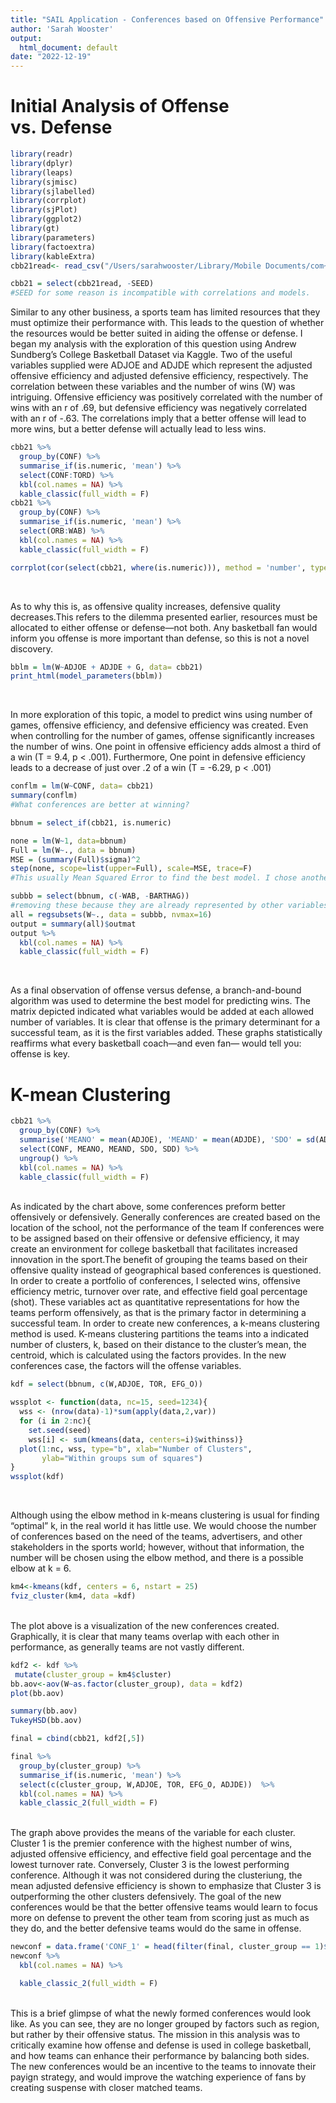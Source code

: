 ```yaml
---
title: "SAIL Application - Conferences based on Offensive Performance"
author: 'Sarah Wooster'
output:
  html_document: default
date: "2022-12-19"
---
```

# Initial Analysis of Offense vs. Defense
```r
library(readr)
library(dplyr)
library(leaps)
library(sjmisc)
library(sjlabelled)
library(corrplot)
library(sjPlot)
library(ggplot2)
library(gt)
library(parameters)
library(factoextra)
library(kableExtra)
cbb21read<- read_csv("/Users/sarahwooster/Library/Mobile Documents/com~apple~CloudDocs/Documents/archive/cbb21.csv")
```
```r
cbb21 = select(cbb21read, -SEED)
#SEED for some reason is incompatible with correlations and models.
```
  Similar to any other business, a sports team has limited resources that they must optimize their performance with. This leads to the question of whether the resources would be better suited in aiding the offense or defense. I began my analysis with the exploration of this question using Andrew Sundberg’s College Basketball Dataset via Kaggle. Two of the useful variables supplied were ADJOE and ADJDE which represent the adjusted offensive efficiency and adjusted defensive efficiency, respectively. The correlation between these variables and the number of wins (W) was intriguing. Offensive efficiency was positively correlated with the number of wins with an r of .69, but defensive efficiency was negatively correlated with an r of -.63. The correlations imply that a better offense will lead to more wins, but a better defense will actually lead to less wins.
```r
cbb21 %>%
  group_by(CONF) %>%
  summarise_if(is.numeric, 'mean') %>%
  select(CONF:TORD) %>%
  kbl(col.names = NA) %>%
  kable_classic(full_width = F)
cbb21 %>%
  group_by(CONF) %>%
  summarise_if(is.numeric, 'mean') %>%
  select(ORB:WAB) %>%
  kbl(col.names = NA) %>%
  kable_classic(full_width = F)
```
```r
corrplot(cor(select(cbb21, where(is.numeric))), method = 'number', type="upper",  number.cex=0.5, cl.align = 'c')
```
<br />

As to why this is, as offensive quality increases, defensive quality decreases.This refers to the dilemma presented earlier, resources must be allocated to either offense or defense—not both. Any basketball fan would inform you offense is more important than defense, so this is not a novel discovery.


```r
bblm = lm(W~ADJOE + ADJDE + G, data= cbb21)
print_html(model_parameters(bblm))
```
<br />

In more exploration of this topic, a model to predict wins using number of games, offensive efficiency, and defensive efficiency was created. Even when controlling for the number of games, offense significantly increases the number of wins. One point in offensive efficiency adds almost a third of a win (T = 9.4, p < .001). Furthermore, One point in defensive efficiency leads to a decrease of just over .2 of a win (T = -6.29, p < .001)

```r
conflm = lm(W~CONF, data= cbb21)
summary(conflm)
#What conferences are better at winning?
```

```r
bbnum = select_if(cbb21, is.numeric)
```

```r
none = lm(W~1, data=bbnum)
Full = lm(W~., data = bbnum)
MSE = (summary(Full)$sigma)^2
step(none, scope=list(upper=Full), scale=MSE, trace=F)
#This usually Mean Squared Error to find the best model. I chose another method because I was unabke to choose how many variables 
```

```r
subbb = select(bbnum, c(-WAB, -BARTHAG))
#removing these because they are already represented by other variables. 
all = regsubsets(W~., data = subbb, nvmax=16)
output = summary(all)$outmat
output %>%
  kbl(col.names = NA) %>%
  kable_classic(full_width = F)
```

<br />

As a final observation of offense versus defense, a branch-and-bound algorithm was used to determine the best model for predicting wins. The matrix depicted indicated what variables would be added at each allowed number of variables. It is clear that offense is the primary determinant for a successful team, as it is the first variables added. These graphs statistically reaffirms what every basketball coach—and even fan— would tell you: offense is key.



# K-mean Clustering

```r
cbb21 %>%
  group_by(CONF) %>%
  summarise('MEANO' = mean(ADJOE), 'MEAND' = mean(ADJDE), 'SDO' = sd(ADJOE), 'SDD' = sd(ADJDE)) %>%
  select(CONF, MEANO, MEAND, SDO, SDD) %>%
  ungroup() %>%
  kbl(col.names = NA) %>%
  kable_classic(full_width = F)
```

<br />
  As indicated by the chart above, some conferences preform better offensively or defensively. Generally conferences are created based on the location of the school, not the performance of the team If conferences were to be assigned based on their offensive or defensive efficiency, it may create an environment for college basketball that facilitates increased innovation in the sport.The benefit of grouping the teams based on their offensive quality instead of geographical based conferences is questioned. In order to create a portfolio of conferences, I selected wins, offensive efficiency metric, turnover over rate, and effective field goal percentage (shot). These variables act as quantitative representations for how the teams perform offensively, as that is the primary factor in determining a successful team.
  In order to create new conferences, a k-means clustering method is used. K-means clustering partitions the teams into a indicated number of clusters, k, based on their distance to the cluster's mean, the centroid, which is calculated using the factors provides. In the new conferences case, the factors will the offense variables.

```r
kdf = select(bbnum, c(W,ADJOE, TOR, EFG_O))
```


```r
wssplot <- function(data, nc=15, seed=1234){
  wss <- (nrow(data)-1)*sum(apply(data,2,var))
  for (i in 2:nc){
    set.seed(seed)
    wss[i] <- sum(kmeans(data, centers=i)$withinss)}
  plot(1:nc, wss, type="b", xlab="Number of Clusters",
       ylab="Within groups sum of squares")
}
wssplot(kdf)
```
<br />

Although using the elbow method in k-means clustering is usual for finding "optimal" k, in the real world it has little use. We would choose the number of conferences based on the need of the teams, advertisers, and other stakeholders in the sports world; however, without that information, the number will be chosen using the elbow method, and there is a possible elbow at k = 6. 

```r
km4<-kmeans(kdf, centers = 6, nstart = 25)
fviz_cluster(km4, data =kdf)
```
<br />
The plot above is a visualization of the new conferences created. Graphically, it is clear that many teams overlap with each other in performance, as generally teams are not vastly different.
```r
kdf2 <- kdf %>%
 mutate(cluster_group = km4$cluster)
bb.aov<-aov(W~as.factor(cluster_group), data = kdf2)
plot(bb.aov)
```

```r
summary(bb.aov)
TukeyHSD(bb.aov)
```

```r
final = cbind(cbb21, kdf2[,5])
```

```r
final %>%
  group_by(cluster_group) %>%
  summarise_if(is.numeric, 'mean') %>%
  select(c(cluster_group, W,ADJOE, TOR, EFG_O, ADJDE))  %>%
  kbl(col.names = NA) %>%
  kable_classic_2(full_width = F)
```
<br />
  The graph above provides the means of the variable for each cluster. Cluster 1 is the premier conference with the highest number of wins, adjusted offensive efficiency, and effective field goal percentage and the lowest turnover rate. Conversely, Cluster 3 is the lowest performing conference. Although it was not considered during the clusteriung, the mean adjusted defensive efficiency is shown to emphasize that Cluster 3 is outperforming the other clusters defensively. The goal of the new conferences would be that the better offensive teams would learn to focus more on defense to prevent the other team from scoring just as much as they do, and the better defensive teams would do the same in offense.
```r
newconf = data.frame('CONF_1' = head(filter(final, cluster_group == 1)$TEAM), 'CONF_2' = head(filter(final, cluster_group == 2)$TEAM), 'CONF_3' = head(filter(final, cluster_group == 3)$TEAM), 'CONF_4' = head(filter(final, cluster_group == 4)$TEAM), 'CONF_5' = head(filter(final, cluster_group == 5)$TEAM), 'CONF_6' = head(filter(final, cluster_group == 6)$TEAM))
newconf %>%
  kbl(col.names = NA) %>%

  kable_classic_2(full_width = F)
```
<br />
  This is a brief glimpse of what the newly formed conferences would look like. As you can see, they are no longer grouped by factors such as region, but rather by their offensive status. The mission in this analysis was to critically examine how offense and defense is used in college basketball, and how teams can enhance their performance by balancing both sides. The new conferences would be an incentive to the teams to innovate their payign strategy, and would improve the watching experience of fans by creating suspense with closer matched teams.
